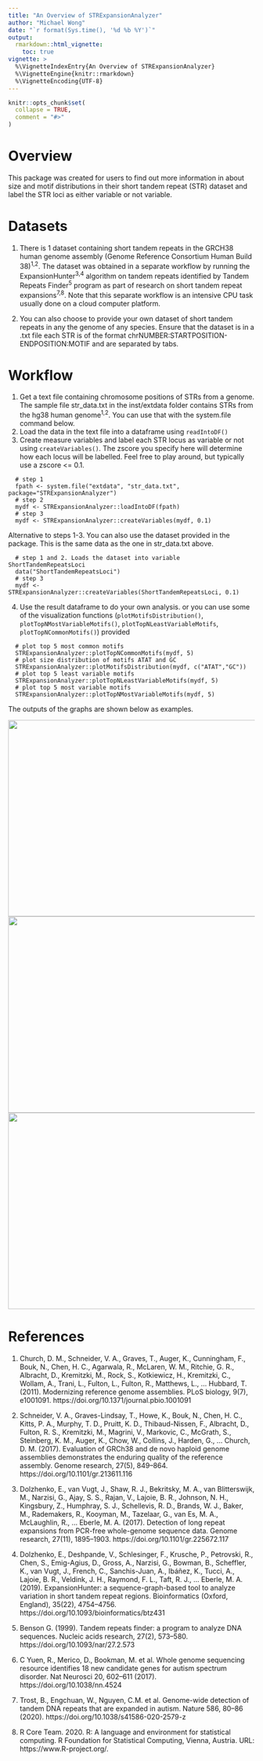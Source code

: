 ```yaml
---
title: "An Overview of STRExpansionAnalyzer"
author: "Michael Wong"
date: "`r format(Sys.time(), '%d %b %Y')`"
output: 
  rmarkdown::html_vignette:
    toc: true
vignette: >
  %\VignetteIndexEntry{An Overview of STRExpansionAnalyzer}
  %\VignetteEngine{knitr::rmarkdown}
  %\VignetteEncoding{UTF-8}
---
```


```r
knitr::opts_chunk$set(
  collapse = TRUE,
  comment = "#>"
)
```

# Overview
This package was created for users to find out more information in
about size and motif distributions in their short tandem repeat (STR) dataset
and label the STR loci as either variable or not variable.

# Datasets
1. There is 1 dataset containing short tandem repeats in the GRCH38 human genome assembly (Genome Reference Consortium Human Build 38)^1,2^. The dataset was obtained in a separate workflow by running the ExpansionHunter^3,4^ algorithm on tandem repeats identified by Tandem Repeats Finder^5^ program as part of research on short tandem repeat expansions^7,8^. Note that this separate workflow is an intensive CPU task usually done on a cloud computer platform.

2. You can also choose to provide your own dataset of short tandem repeats in any the genome of any species. Ensure that the dataset is in a .txt file each STR is of the format chrNUMBER:STARTPOSITION-ENDPOSITION:MOTIF and are separated by tabs. 

# Workflow

1. Get a text file containing chromosome positions of STRs from a genome. The
sample file str_data.txt in the inst/extdata folder contains STRs from the hg38 human genome^1,2^. You can use that with the system.file command below.
2. Load the data in the text file into a dataframe using `readIntoDF()`
3. Create measure variables and label each STR locus as variable or not using
`createVariables()`. The zscore you specify here will determine how each locus will be
labelled. Feel free to play around, but typically use a zscore <= 0.1.

```{eval=TRUE, echo=TRUE}
  # step 1
  fpath <- system.file("extdata", "str_data.txt", package="STRExpansionAnalyzer")
  # step 2
  mydf <- STRExpansionAnalyzer::loadIntoDF(fpath)
  # step 3
  mydf <- STRExpansionAnalyzer::createVariables(mydf, 0.1)
```

Alternative to steps 1-3. You can also use the dataset provided in the package. This is the same
data as the one in str_data.txt above.

```{eval=TRUE, echo=TRUE}
  # step 1 and 2. Loads the dataset into variable ShortTandemRepeatsLoci
  data("ShortTandemRepeatsLoci")
  # step 3
  mydf <- STRExpansionAnalyzer::createVariables(ShortTandemRepeatsLoci, 0.1)
```

4. Use the result dataframe to do your own analysis. or you can use some of the visualization
functions (`plotMotifsDistribution()`, `plotTopNMostVariableMotifs()`, `plotTopNLeastVariableMotifs`, `plotTopNCommonMotifs()`) provided

```{eval=TRUE, echo=TRUE}
  # plot top 5 most common motifs
  STRExpansionAnalyzer::plotTopNCommonMotifs(mydf, 5)
  # plot size distribution of motifs ATAT and GC
  STRExpansionAnalyzer::plotMotifsDistribution(mydf, c("ATAT","GC"))
  # plot top 5 least variable motifs
  STRExpansionAnalyzer::plotTopNLeastVariableMotifs(mydf, 5)
  # plot top 5 most variable motifs
  STRExpansionAnalyzer::plotTopNMostVariableMotifs(mydf, 5)
```

The outputs of the graphs are shown below as examples.

<img src="../inst/extdata/least_variable_motifs.png" height="400px" width="800px"/>
<img src="../inst/extdata/most_variable_motifs.png" height="400px" width="800px"/>
<img src="../inst/extdata/motif_count_distribution.png" height="400px" width="800px"/>


# References
1. Church, D. M., Schneider, V. A., Graves, T., Auger, K., Cunningham, F., Bouk, N., Chen, H. C., Agarwala, R., McLaren, W. M., Ritchie, G. R., Albracht, D., Kremitzki, M., Rock, S., Kotkiewicz, H., Kremitzki, C., Wollam, A., Trani, L., Fulton, L., Fulton, R., Matthews, L., … Hubbard, T. (2011). Modernizing reference genome assemblies. PLoS biology, 9(7), e1001091. https://doi.org/10.1371/journal.pbio.1001091

2. Schneider, V. A., Graves-Lindsay, T., Howe, K., Bouk, N., Chen, H. C., Kitts, P. A., Murphy, T. D., Pruitt, K. D., Thibaud-Nissen, F., Albracht, D., Fulton, R. S., Kremitzki, M., Magrini, V., Markovic, C., McGrath, S., Steinberg, K. M., Auger, K., Chow, W., Collins, J., Harden, G., … Church, D. M. (2017). Evaluation of GRCh38 and de novo haploid genome assemblies demonstrates the enduring quality of the reference assembly. Genome research, 27(5), 849–864. https://doi.org/10.1101/gr.213611.116

4. Dolzhenko, E., van Vugt, J., Shaw, R. J., Bekritsky, M. A., van Blitterswijk, M., Narzisi, G., Ajay, S. S., Rajan, V., Lajoie, B. R., Johnson, N. H., Kingsbury, Z., Humphray, S. J., Schellevis, R. D., Brands, W. J., Baker, M., Rademakers, R., Kooyman, M., Tazelaar, G., van Es, M. A., McLaughlin, R., … Eberle, M. A. (2017). Detection of long repeat expansions from PCR-free whole-genome sequence data. Genome research, 27(11), 1895–1903. https://doi.org/10.1101/gr.225672.117

5. Dolzhenko, E., Deshpande, V., Schlesinger, F., Krusche, P., Petrovski, R., Chen, S., Emig-Agius, D., Gross, A., Narzisi, G., Bowman, B., Scheffler, K., van Vugt, J., French, C., Sanchis-Juan, A., Ibáñez, K., Tucci, A., Lajoie, B. R., Veldink, J. H., Raymond, F. L., Taft, R. J., … Eberle, M. A. (2019). ExpansionHunter: a sequence-graph-based tool to analyze variation in short tandem repeat regions. Bioinformatics (Oxford, England), 35(22), 4754–4756. https://doi.org/10.1093/bioinformatics/btz431

6. Benson G. (1999). Tandem repeats finder: a program to analyze DNA sequences. Nucleic acids research, 27(2), 573–580. https://doi.org/10.1093/nar/27.2.573

7. C Yuen, R., Merico, D., Bookman, M. et al. Whole genome sequencing resource identifies 18 new candidate genes for autism spectrum disorder. Nat Neurosci 20, 602–611 (2017). https://doi.org/10.1038/nn.4524

8. Trost, B., Engchuan, W., Nguyen, C.M. et al. Genome-wide detection of tandem DNA repeats that are expanded in autism. Nature 586, 80–86 (2020). https://doi.org/10.1038/s41586-020-2579-z

9. R Core Team. 2020. R: A language and environment for statistical computing. R Foundation for Statistical Computing, Vienna, Austria. URL: https://www.R-project.org/.


